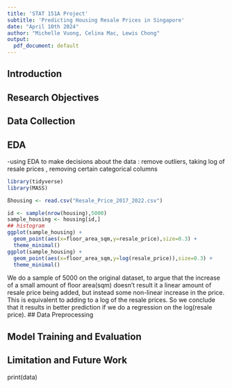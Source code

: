 ```yaml
---
title: 'STAT 151A Project'
subtitle: 'Predicting Housing Resale Prices in Singapore'
date: "April 10th 2024"
author: "Michelle Vuong, Celina Mac, Lewis Chong"
output:
  pdf_document: default
---
```


## Introduction

## Research Objectives

## Data Collection


## EDA
-using EDA to make decisions about the data : remove outliers, taking log of resale prices , removing certain categorical columns 
```r
library(tidyverse)
library(MASS)

ßhousing <- read.csv("Resale_Price_2017_2022.csv")

id <- sample(nrow(housing),5000)
sample_housing <- housing[id,]
## histogram
ggplot(sample_housing) + 
  geom_point(aes(x=floor_area_sqm,y=resale_price),size=0.3) + 
  theme_minimal()
ggplot(sample_housing) + 
  geom_point(aes(x=floor_area_sqm,y=log(resale_price)),size=0.3) + 
  theme_minimal()

```
We do a sample of 5000 on the original dataset, to argue that the increase of a small amount of floor area(sqm) doesn't result it a linear amount of resale price being added, but instead some non-linear increase in the price. This is equivalent to adding to a log of the resale prices. So we conclude that it results in better prediction if we do a regression on the log(resale price).
## Data Preprocessing

## Model Training and Evaluation

## Limitation and Future Work



print(data)
